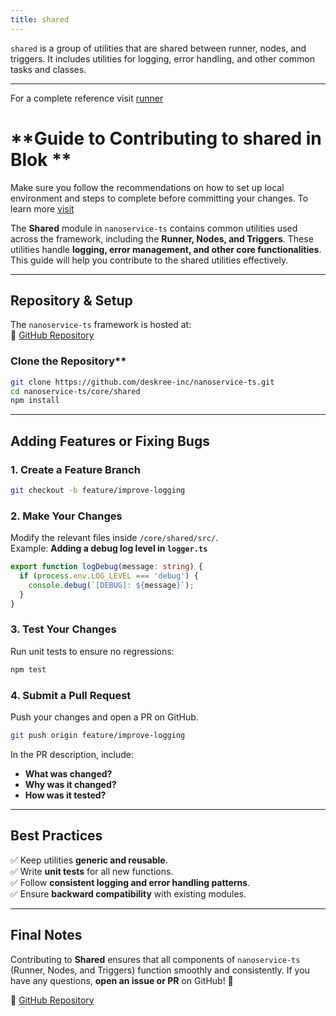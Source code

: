 ```yaml
---
title: shared
---
```


`shared` is a group of utilities that are shared between runner, nodes, and triggers. It includes utilities for logging, error handling, and other common tasks and classes.

---

<Tip> For a complete reference visit [runner](/docs/ref/shared/src/README)</Tip>

# **Guide to Contributing to shared in Blok **

<Tip> Make sure you follow the recommendations on how to set up local environment and steps to complete before committing your changes. To learn more [visit](/docs/c/overview/how-to-contribute)</Tip>

The **Shared** module in `nanoservice-ts` contains common utilities used across the framework, including the **Runner, Nodes, and Triggers**. These utilities handle **logging, error management, and other core functionalities**. This guide will help you contribute to the shared utilities effectively.

---

## **Repository & Setup**  
The `nanoservice-ts` framework is hosted at:  
🔗 [GitHub Repository](https://github.com/deskree-inc/nanoservice-ts.git)  

### Clone the Repository**  
```bash
git clone https://github.com/deskree-inc/nanoservice-ts.git
cd nanoservice-ts/core/shared
npm install
```

---

## **Adding Features or Fixing Bugs**
### **1. Create a Feature Branch**  
```bash
git checkout -b feature/improve-logging
```

### **2. Make Your Changes**
Modify the relevant files inside `/core/shared/src/`.  
Example: **Adding a debug log level in `logger.ts`**  
```typescript
export function logDebug(message: string) {
  if (process.env.LOG_LEVEL === 'debug') {
    console.debug(`[DEBUG]: ${message}`);
  }
}
```

### **3. Test Your Changes**  
Run unit tests to ensure no regressions:  
```bash
npm test
```

### **4. Submit a Pull Request**  
Push your changes and open a PR on GitHub.  
```bash
git push origin feature/improve-logging
```
In the PR description, include:  
- **What was changed?**  
- **Why was it changed?**  
- **How was it tested?**  

---

## **Best Practices**
✅ Keep utilities **generic and reusable**.  
✅ Write **unit tests** for all new functions.  
✅ Follow **consistent logging and error handling patterns**.  
✅ Ensure **backward compatibility** with existing modules.  

---

## **Final Notes**
Contributing to **Shared** ensures that all components of `nanoservice-ts` (Runner, Nodes, and Triggers) function smoothly and consistently. If you have any questions, **open an issue or PR** on GitHub! 🚀  

🔗 [GitHub Repository](https://github.com/deskree-inc/nanoservice-ts.git)  
```
